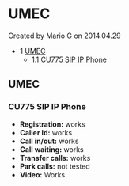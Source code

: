 
# UMEC 

 Created by  Mario G on 2014.04.29

* 1 [UMEC](#umec)  
   * 1.1 [CU775 SIP IP Phone](#cu775-sip-ip-phone)

## UMEC

### CU775 SIP IP Phone

* **Registration:** works
* **Caller Id:** works
* **Call in/out:** works
* **Call waiting:** works
* **Transfer calls:** works
* **Park calls:** not tested
* **Video:** Works


